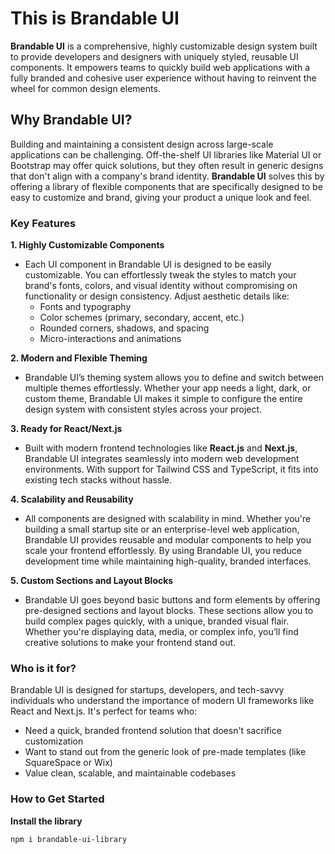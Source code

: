 
<Meta title="Introduction/Getting Started" />

# This is Brandable UI

**Brandable UI** is a comprehensive, highly customizable design system built to provide developers and designers with uniquely styled, reusable UI components. It empowers teams to quickly build web applications with a fully branded and cohesive user experience without having to reinvent the wheel for common design elements.

## Why Brandable UI?

Building and maintaining a consistent design across large-scale applications can be challenging. Off-the-shelf UI libraries like Material UI or Bootstrap may offer quick solutions, but they often result in generic designs that don't align with a company's brand identity. **Brandable UI** solves this by offering a library of flexible components that are specifically designed to be easy to customize and brand, giving your product a unique look and feel.

### Key Features

**1. Highly Customizable Components**

- Each UI component in Brandable UI is designed to be easily customizable. You can effortlessly tweak the styles to match your brand's fonts, colors, and visual identity without compromising on functionality or design consistency. Adjust aesthetic details like:
  - Fonts and typography
  - Color schemes (primary, secondary, accent, etc.)
  - Rounded corners, shadows, and spacing
  - Micro-interactions and animations

**2. Modern and Flexible Theming**

- Brandable UI’s theming system allows you to define and switch between multiple themes effortlessly. Whether your app needs a light, dark, or custom theme, Brandable UI makes it simple to configure the entire design system with consistent styles across your project.

**3. Ready for React/Next.js**

- Built with modern frontend technologies like **React.js** and **Next.js**, Brandable UI integrates seamlessly into modern web development environments. With support for Tailwind CSS and TypeScript, it fits into existing tech stacks without hassle.

**4. Scalability and Reusability**

- All components are designed with scalability in mind. Whether you're building a small startup site or an enterprise-level web application, Brandable UI provides reusable and modular components to help you scale your frontend effortlessly. By using Brandable UI, you reduce development time while maintaining high-quality, branded interfaces.

**5. Custom Sections and Layout Blocks**

- Brandable UI goes beyond basic buttons and form elements by offering pre-designed sections and layout blocks. These sections allow you to build complex pages quickly, with a unique, branded visual flair. Whether you're displaying data, media, or complex info, you’ll find creative solutions to make your frontend stand out.

### Who is it for?

Brandable UI is designed for startups, developers, and tech-savvy individuals who understand the importance of modern UI frameworks like React and Next.js. It's perfect for teams who:

- Need a quick, branded frontend solution that doesn't sacrifice customization
- Want to stand out from the generic look of pre-made templates (like SquareSpace or Wix)
- Value clean, scalable, and maintainable codebases

### How to Get Started

**Install the library**

```bash
npm i brandable-ui-library
```
